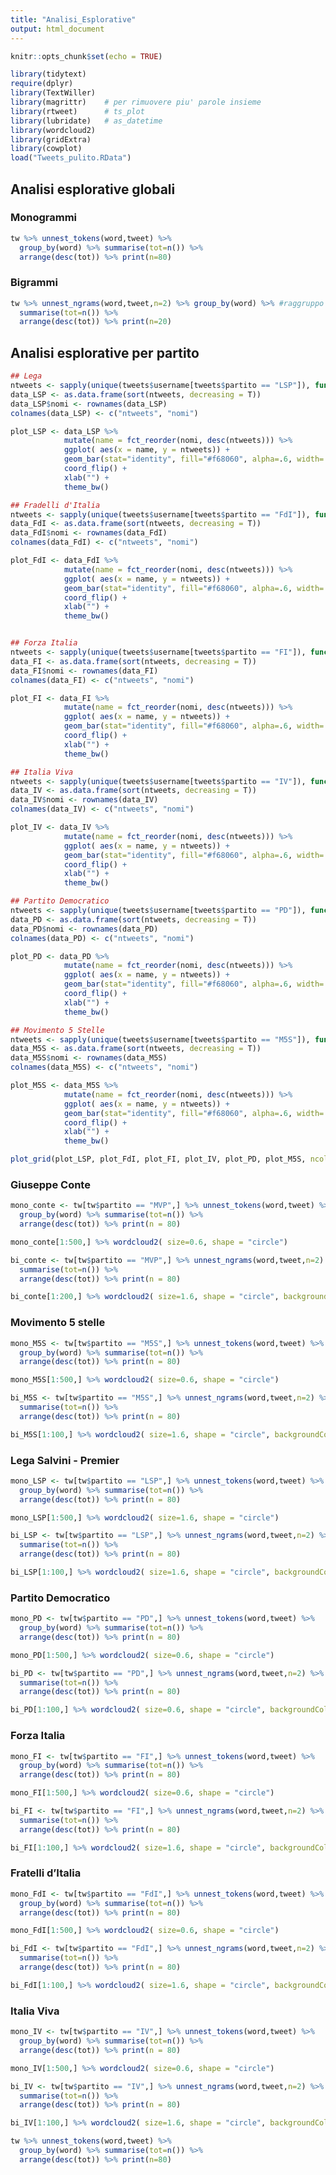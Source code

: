 ```yaml
---
title: "Analisi_Esplorative"
output: html_document
---
```


```r
knitr::opts_chunk$set(echo = TRUE)
```

```r
library(tidytext)
require(dplyr)
library(TextWiller)
library(magrittr)    # per rimuovere piu' parole insieme
library(rtweet)      # ts_plot
library(lubridate)   # as_datetime
library(wordcloud2)
library(gridExtra)
library(cowplot)
load("Tweets_pulito.RData")
```
## Analisi esplorative globali

### Monogrammi

```r
tw %>% unnest_tokens(word,tweet) %>% 
  group_by(word) %>% summarise(tot=n()) %>% 
  arrange(desc(tot)) %>% print(n=80)
```


### Bigrammi

```r
tw %>% unnest_ngrams(word,tweet,n=2) %>% group_by(word) %>% #raggruppo per parola
  summarise(tot=n()) %>% 
  arrange(desc(tot)) %>% print(n=20)
```


## Analisi esplorative per partito

```r
## Lega
ntweets <- sapply(unique(tweets$username[tweets$partito == "LSP"]), function(x) length(tweets$tweet[tweets$username == x]))
data_LSP <- as.data.frame(sort(ntweets, decreasing = T))
data_LSP$nomi <- rownames(data_LSP)
colnames(data_LSP) <- c("ntweets", "nomi")

plot_LSP <- data_LSP %>%
            mutate(name = fct_reorder(nomi, desc(ntweets))) %>% 
            ggplot( aes(x = name, y = ntweets)) +
            geom_bar(stat="identity", fill="#f68060", alpha=.6, width=.4) +
            coord_flip() +
            xlab("") +
            theme_bw()

## Fradelli d'Italia
ntweets <- sapply(unique(tweets$username[tweets$partito == "FdI"]), function(x) length(tweets$tweet[tweets$username == x]))
data_FdI <- as.data.frame(sort(ntweets, decreasing = T))
data_FdI$nomi <- rownames(data_FdI)
colnames(data_FdI) <- c("ntweets", "nomi")

plot_FdI <- data_FdI %>%
            mutate(name = fct_reorder(nomi, desc(ntweets))) %>% 
            ggplot( aes(x = name, y = ntweets)) +
            geom_bar(stat="identity", fill="#f68060", alpha=.6, width=.4) +
            coord_flip() +
            xlab("") +
            theme_bw()


## Forza Italia
ntweets <- sapply(unique(tweets$username[tweets$partito == "FI"]), function(x) length(tweets$tweet[tweets$username == x]))
data_FI <- as.data.frame(sort(ntweets, decreasing = T))
data_FI$nomi <- rownames(data_FI)
colnames(data_FI) <- c("ntweets", "nomi")

plot_FI <- data_FI %>%
            mutate(name = fct_reorder(nomi, desc(ntweets))) %>% 
            ggplot( aes(x = name, y = ntweets)) +
            geom_bar(stat="identity", fill="#f68060", alpha=.6, width=.4) +
            coord_flip() +
            xlab("") +
            theme_bw()

## Italia Viva
ntweets <- sapply(unique(tweets$username[tweets$partito == "IV"]), function(x) length(tweets$tweet[tweets$username == x]))
data_IV <- as.data.frame(sort(ntweets, decreasing = T))
data_IV$nomi <- rownames(data_IV)
colnames(data_IV) <- c("ntweets", "nomi")

plot_IV <- data_IV %>%
            mutate(name = fct_reorder(nomi, desc(ntweets))) %>% 
            ggplot( aes(x = name, y = ntweets)) +
            geom_bar(stat="identity", fill="#f68060", alpha=.6, width=.4) +
            coord_flip() +
            xlab("") +
            theme_bw()

## Partito Democratico
ntweets <- sapply(unique(tweets$username[tweets$partito == "PD"]), function(x) length(tweets$tweet[tweets$username == x]))
data_PD <- as.data.frame(sort(ntweets, decreasing = T))
data_PD$nomi <- rownames(data_PD)
colnames(data_PD) <- c("ntweets", "nomi")

plot_PD <- data_PD %>%
            mutate(name = fct_reorder(nomi, desc(ntweets))) %>% 
            ggplot( aes(x = name, y = ntweets)) +
            geom_bar(stat="identity", fill="#f68060", alpha=.6, width=.4) +
            coord_flip() +
            xlab("") +
            theme_bw()

## Movimento 5 Stelle
ntweets <- sapply(unique(tweets$username[tweets$partito == "M5S"]), function(x) length(tweets$tweet[tweets$username == x]))
data_M5S <- as.data.frame(sort(ntweets, decreasing = T))
data_M5S$nomi <- rownames(data_M5S)
colnames(data_M5S) <- c("ntweets", "nomi")

plot_M5S <- data_M5S %>%
            mutate(name = fct_reorder(nomi, desc(ntweets))) %>% 
            ggplot( aes(x = name, y = ntweets)) +
            geom_bar(stat="identity", fill="#f68060", alpha=.6, width=.4) +
            coord_flip() +
            xlab("") +
            theme_bw()

plot_grid(plot_LSP, plot_FdI, plot_FI, plot_IV, plot_PD, plot_M5S, ncol = 2)
```



### Giuseppe Conte
```r
mono_conte <- tw[tw$partito == "MVP",] %>% unnest_tokens(word,tweet) %>% 
  group_by(word) %>% summarise(tot=n()) %>% 
  arrange(desc(tot)) %>% print(n = 80)
```


```r
mono_conte[1:500,] %>% wordcloud2( size=0.6, shape = "circle")
```

```r
bi_conte <- tw[tw$partito == "MVP",] %>% unnest_ngrams(word,tweet,n=2) %>% group_by(word) %>% #raggruppo per parola
  summarise(tot=n()) %>% 
  arrange(desc(tot)) %>% print(n = 80)
```


```r
bi_conte[1:200,] %>% wordcloud2( size=1.6, shape = "circle", backgroundColor = "black")
```


### Movimento 5 stelle
```r
mono_M5S <- tw[tw$partito == "M5S",] %>% unnest_tokens(word,tweet) %>% 
  group_by(word) %>% summarise(tot=n()) %>% 
  arrange(desc(tot)) %>% print(n = 80)
```


```r
mono_M5S[1:500,] %>% wordcloud2( size=0.6, shape = "circle")
```

```r
bi_M5S <- tw[tw$partito == "M5S",] %>% unnest_ngrams(word,tweet,n=2) %>% group_by(word) %>% #raggruppo per parola
  summarise(tot=n()) %>% 
  arrange(desc(tot)) %>% print(n = 80)
```


```r
bi_M5S[1:100,] %>% wordcloud2( size=1.6, shape = "circle", backgroundColor = "black")
```

### Lega Salvini - Premier
```r
mono_LSP <- tw[tw$partito == "LSP",] %>% unnest_tokens(word,tweet) %>% 
  group_by(word) %>% summarise(tot=n()) %>% 
  arrange(desc(tot)) %>% print(n = 80)
```


```r
mono_LSP[1:500,] %>% wordcloud2( size=1.6, shape = "circle")
```

```r
bi_LSP <- tw[tw$partito == "LSP",] %>% unnest_ngrams(word,tweet,n=2) %>% group_by(word) %>% #raggruppo per parola
  summarise(tot=n()) %>% 
  arrange(desc(tot)) %>% print(n = 80)
```


```r
bi_LSP[1:100,] %>% wordcloud2( size=1.6, shape = "circle", backgroundColor = "black")
```

### Partito Democratico
```r
mono_PD <- tw[tw$partito == "PD",] %>% unnest_tokens(word,tweet) %>% 
  group_by(word) %>% summarise(tot=n()) %>% 
  arrange(desc(tot)) %>% print(n = 80)
```


```r
mono_PD[1:500,] %>% wordcloud2( size=0.6, shape = "circle")
```

```r
bi_PD <- tw[tw$partito == "PD",] %>% unnest_ngrams(word,tweet,n=2) %>% group_by(word) %>% #raggruppo per parola
  summarise(tot=n()) %>% 
  arrange(desc(tot)) %>% print(n = 80)
```


```r
bi_PD[1:100,] %>% wordcloud2( size=0.6, shape = "circle", backgroundColor = "black")
```

### Forza Italia
```r
mono_FI <- tw[tw$partito == "FI",] %>% unnest_tokens(word,tweet) %>% 
  group_by(word) %>% summarise(tot=n()) %>% 
  arrange(desc(tot)) %>% print(n = 80)
```


```r
mono_FI[1:500,] %>% wordcloud2( size=0.6, shape = "circle")
```

```r
bi_FI <- tw[tw$partito == "FI",] %>% unnest_ngrams(word,tweet,n=2) %>% group_by(word) %>% #raggruppo per parola
  summarise(tot=n()) %>% 
  arrange(desc(tot)) %>% print(n = 80)
```


```r
bi_FI[1:100,] %>% wordcloud2( size=1.6, shape = "circle", backgroundColor = "black")
```

### Fratelli d'Italia
```r
mono_FdI <- tw[tw$partito == "FdI",] %>% unnest_tokens(word,tweet) %>% 
  group_by(word) %>% summarise(tot=n()) %>% 
  arrange(desc(tot)) %>% print(n = 80)
```


```r
mono_FdI[1:500,] %>% wordcloud2( size=0.6, shape = "circle")
```

```r
bi_FdI <- tw[tw$partito == "FdI",] %>% unnest_ngrams(word,tweet,n=2) %>% group_by(word) %>% #raggruppo per parola
  summarise(tot=n()) %>% 
  arrange(desc(tot)) %>% print(n = 80)
```


```r
bi_FdI[1:100,] %>% wordcloud2( size=1.6, shape = "circle", backgroundColor = "black")
```

### Italia Viva
```r
mono_IV <- tw[tw$partito == "IV",] %>% unnest_tokens(word,tweet) %>% 
  group_by(word) %>% summarise(tot=n()) %>% 
  arrange(desc(tot)) %>% print(n = 80)
```


```r
mono_IV[1:500,] %>% wordcloud2( size=0.6, shape = "circle")
```

```r
bi_IV <- tw[tw$partito == "IV",] %>% unnest_ngrams(word,tweet,n=2) %>% group_by(word) %>% #raggruppo per parola
  summarise(tot=n()) %>% 
  arrange(desc(tot)) %>% print(n = 80)
```


```r
bi_IV[1:100,] %>% wordcloud2( size=1.6, shape = "circle", backgroundColor = "black")
```






```r
tw %>% unnest_tokens(word,tweet) %>% 
  group_by(word) %>% summarise(tot=n()) %>% 
  arrange(desc(tot)) %>% print(n=80)
```


